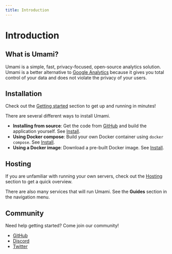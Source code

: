 ```yaml
---
title: Introduction
---
```


# Introduction

## What is Umami?

Umami is a simple, fast, privacy-focused, open-source analytics solution. Umami is a better alternative to [Google Analytics](https://marketingplatform.google.com/about/analytics/)
because it gives you total control of your data and does not violate the privacy of your users.

## Installation

Check out the [Getting started](/docs/getting-started) section to get up and running in minutes!

There are several different ways to install Umami.

- **Installing from source**: Get the code from [GitHub](https://github.com/umami-software/umami) and build the application yourself. See [Install](/docs/install).
- **Using Docker compose**: Build your own Docker container using `docker compose`. See [Install](/docs/install).
- **Using a Docker image**: Download a pre-built Docker image. See [Install](/docs/install).

## Hosting

If you are unfamiliar with running your own servers, check out the [Hosting](/docs/hosting) section to get a quick overview.

There are also many services that will run Umami. See the **Guides** section in the navigation menu.

## Community

Need help getting started? Come join our community!

- [GitHub](https://github.com/umami-software/umami)
- [Discord](https://discord.gg/4dz4zcXYrQ)
- [Twitter](https://twitter.com/umami_software)
